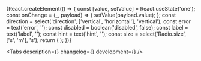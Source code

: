 


<Meta title='Компоненты/RadioGroup' component={RadioGroup} />

<!-- Canvas -->

<Story name='RadioGroup'>
    {React.createElement(() => {
        const [value, setValue] = React.useState('one');
        const onChange = (_, payload) => {
            setValue(payload.value);
        };
        const direction = select('direction', ['vertical', 'horizontal'], 'vertical');
        const error = text('error', '');
        const disabled = boolean('disabled', false);
        const label = text('label', '');
        const hint = text('hint', '');
        const size = select('Radio.size', ['s', 'm'], 's');
        return (
            <RadioGroup
                label={label}
                hint={hint}
                onChange={onChange}
                direction={direction}
                error={error}
                disabled={disabled}
                name='radioGroup'
                value={value}
            >
                <Radio size={size} label='Первый вариант' value='one' />
                <Radio size={size} label='Второй вариант' value='two' />
                <Radio size={size} label='Третий вариант' value='three' />
            </RadioGroup>
        );
    })}
</Story>

<!-- Docs -->

<ComponentHeader
    name='RadioGroup'
    version={version}
    package='@alfalab/core-components/radio-group'
    design='https://www.figma.com/file/cdNnkh2QdxuvYLrBm4cubM/Web-%3A%3A-Core-Default-Components?node-id=171%3A29171'
    children='Используется для выбора одного значения из нескольких доступных.'
/>

<Tabs description={<Description />} changelog={<Changelog />} development={<Development />} />
